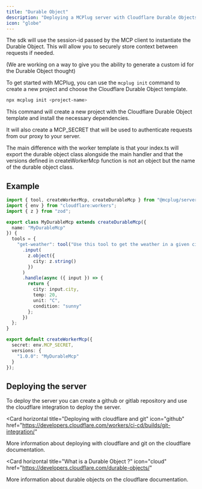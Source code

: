 ```yaml
---
title: "Durable Object"
description: "Deploying a MCPlug server with Cloudflare Durable Objects"
icon: "globe"
---
```


<Info>
  The sdk will use the session-id passed by the MCP client to instantiate the Durable Object. This will allow you to
  securely store context between requests if needed.

(We are working on a way to give you the ability to generate a custom id for the Durable Object thought)

</Info>

To get started with MCPlug, you can use the `mcplug init` command to create a new project and choose the Cloudflare Durable Object template.

```bash
npx mcplug init <project-name>
```

This command will create a new project with the Cloudflare Durable Object template and install the necessary dependencies.

It will also create a MCP_SECRET that will be used to authenticate requests from our proxy to your server.

<Info>
  The main difference with the worker template is that your index.ts will export the durable object class alongside the
  main handler and that the versions defined in createWorkerMcp function is not an object but the name of the durable
  object class.
</Info>

## Example

```ts
import { tool, createWorkerMcp, createDurableMcp } from "@mcplug/server/cloudflare";
import { env } from "cloudflare:workers";
import { z } from "zod";

export class MyDurableMcp extends createDurableMcp({
  name: "MyDurableMcp"
}) {
  tools = {
    "get-weather": tool("Use this tool to get the weather in a given city")
      .input(
        z.object({
          city: z.string()
        })
      )
      .handle(async ({ input }) => {
        return {
          city: input.city,
          temp: 20,
          unit: "C",
          condition: "sunny"
        };
      })
  };
}

export default createWorkerMcp({
  secret: env.MCP_SECRET,
  versions: {
    "1.0.0": "MyDurableMcp"
  }
});
```

## Deploying the server

To deploy the server you can create a github or gitlab repository and use the cloudflare integration to deploy the server.

<Card
  horizontal
  title="Deploying with cloudflare and git"
  icon="github"
  href="https://developers.cloudflare.com/workers/ci-cd/builds/git-integration/"
>
  More information about deploying with cloudflare and git on the cloudflare documentation.
</Card>

<Card
  horizontal
  title="What is a Durable Object ?"
  icon="cloud"
  href="https://developers.cloudflare.com/durable-objects/"
>
  More information about durable objects on the cloudflare documentation.
</Card>

